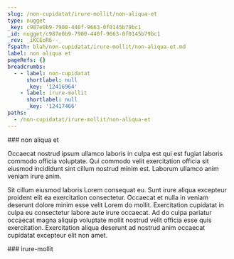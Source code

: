 ```yaml
---
slug: /non-cupidatat/irure-mollit/non-aliqua-et
type: nugget
_key: c987e0b9-7900-440f-9663-0f0145b79bc1
_id: nugget/c987e0b9-7900-440f-9663-0f0145b79bc1
_rev: _iKCEoR6--_
fspath: blah/non-cupidatat/irure-mollit/non-aliqua-et.md
label: non aliqua et
pageRefs: {}
breadcrumbs:
  - - label: non-cupidatat
      shortlabel: null
      _key: '12416964'
    - label: irure-mollit
      shortlabel: null
      _key: '12417466'
paths:
  - /non-cupidatat/irure-mollit/non-aliqua-et
---
```


<NuggetArea>
<Nugget slug="/non-cupidatat/irure-mollit/non-aliqua-et" type="nugget" _key="c987e0b9-7900-440f-9663-0f0145b79bc1" _id="nugget/c987e0b9-7900-440f-9663-0f0145b79bc1" _rev="_iKCEoR6--_" fspath="blah/non-cupidatat/irure-mollit/non-aliqua-et.md" label="non aliqua et" paths="/non-cupidatat/irure-mollit/non-aliqua-et">
<NuggetBody>
### non aliqua et

Occaecat nostrud ipsum ullamco laboris in culpa est qui est fugiat laboris commodo officia voluptate. Qui commodo velit exercitation officia sit eiusmod incididunt sint cillum nostrud minim est. Laborum ullamco anim veniam irure anim.

Sit cillum eiusmod laboris Lorem consequat eu. Sunt irure aliqua excepteur proident elit ea exercitation consectetur. Occaecat et nulla in veniam deserunt dolore minim esse velit Lorem do mollit. Exercitation cupidatat in culpa eu consectetur labore aute irure occaecat. Ad do culpa pariatur occaecat magna aliquip voluptate mollit nostrud velit officia esse quis exercitation. Exercitation aliqua deserunt ad nostrud anim occaecat cupidatat excepteur elit non amet.

</NuggetBody>
<Breadcrumbs>
<Crumbs>
<Crumb _key="12416964" label="non-cupidatat" /><Crumb _key="12417466" label="irure-mollit" />
</Crumbs>
</Breadcrumbs>
</Nugget>

<NuggetsInbound>
</NuggetsInbound>
<NuggetsOutbound>
</NuggetsOutbound>
</NuggetArea>
<PassagesInbound>
<Passage direction="inbound" type="passage" _key="12417466" _id="passage/12417466" _rev="_iKCEoRO---" label="irure-mollit" passage="irure-mollit" fspath="blah/non-cupidatat/irure-mollit" paths="/non-cupidatat/irure-mollit" slug="/non-cupidatat/irure-mollit">
<NuggetBody>
### irure-mollit

</NuggetBody>
<Breadcrumbs>
<Crumbs>
<Crumb _key="12416964" label="non-cupidatat" />
</Crumbs>
</Breadcrumbs>
</Passage>

</PassagesInbound>
<PassagesOutbound>
</PassagesOutbound>